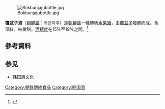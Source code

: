 [[Image:Bokbunjajubottle.jpg|thumb]]

'''覆盆子酒'''（[[朝鮮語|朝鮮語]]：복분자주）是[[朝鮮族|朝鮮族]]一種傳統[[水果酒|水果酒]]，由[[覆盆子|覆盆子]]發酵而成。色深紅，味微甜。[[乙醇|酒精度]]在15%至19%之間。<ref>{{Cite web |url=http://www.agrafood.co.kr/contents/view.asp?category_code=0610&seq=1095&page=1 |title=朝鮮覆盆子酒 |access-date=2009-07-28 |archive-date=2011-07-16 |archive-url=https://web.archive.org/web/20110716110509/http://www.agrafood.co.kr/contents/view.asp?category_code=0610&seq=1095&page=1 |dead-url=yes }}</ref>

== 參考資料 ==
<references/>

==参见==
*[[韩国酒文化|韩国酒文化]]

{{Korea-stub}}

[[Category:朝鮮傳統食品|Category:朝鮮傳統食品]]
[[Category:韩国酒|Category:韩国酒]]